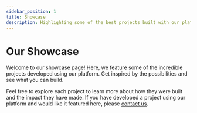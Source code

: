 ```yaml
---
sidebar_position: 1
title: Showcase
description: Highlighting some of the best projects built with our platform.
---
```



# Our Showcase

Welcome to our showcase page! Here, we feature some of the incredible projects developed using our platform. Get inspired by the possibilities and see what you can build.

<ShowcaseCards />

Feel free to explore each project to learn more about how they were built and the impact they have made. If you have developed a project using our platform and would like it featured here, please [contact us](mailto:contact@example.com).
